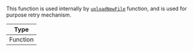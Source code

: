 This function is used internally by [`uploadNewFile`](../../../contexts/message_input_context.mdx#uploadnewfile) function, and is used for purpose retry mechanism.

| Type     |
| -------- |
| Function |
